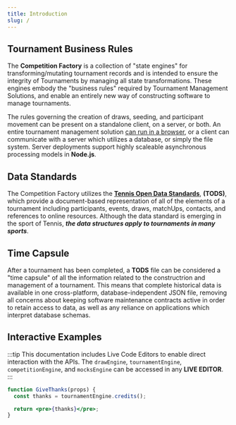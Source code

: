```yaml
---
title: Introduction
slug: /
---
```



## Tournament Business Rules

The **Competition Factory** is a collection of "state engines" for transforming/mutating tournament records and is intended to ensure the integrity of Tournaments by managing all state transformations.
These engines embody the "business rules" required by Tournament Management Solutions, and enable an entirely new way of constructing software to manage tournaments.

The rules governing the creation of draws, seeding, and participant movement can be present on a standalone client, on a server, or both.
An entire tournament management solution [can run in a browser](https://courthive.github.io/TMX), or a client can communicate with a server which utilizes a database, or simply the file system.
Server deployments support highly scaleable asynchronous processing models in **Node.js**.

<DrawType drawSize={4} />

## Data Standards

The Competition Factory utilizes the **[Tennis Open Data Standards](https://itftennis.atlassian.net/wiki/spaces/TODS/overview)**, **(TODS)**,
which provide a document-based representation of all of the elements of a tournament including participants, events, draws, matchUps, contacts, and references to online resources.
Although the data standard is emerging in the sport of Tennis, **_the data structures apply to tournaments in many sports_**.

## Time Capsule

After a tournament has been completed, a **TODS** file can be considered a "time capsule" of all the information related to the constructrion and management of a tournament.
This means that complete historical data is available in one cross-platform, database-independent JSON file, removing all concerns about keeping software maintenance contracts active in order to retain access to data,
as well as any reliance on applications which interpret database schemas.

## Interactive Examples

:::tip
This documentation includes Live Code Editors to enable direct interaction with the APIs. The `drawEngine`, `tournamentEngine`, `competitionEngine`, and `mocksEngine` can be accessed in any **LIVE EDITOR**.
:::

```jsx live
function GiveThanks(props) {
  const thanks = tournamentEngine.credits();

  return <pre>{thanks}</pre>;
}
```
